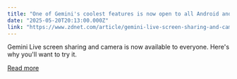 ```yaml
---
title: "One of Gemini's coolest features is now open to all Android and iOS users - for free"
date: "2025-05-20T20:13:00.000Z"
link: "https://www.zdnet.com/article/gemini-live-screen-sharing-and-camera-is-now-available-to-everyone-for-free/"
---
```


Gemini Live screen sharing and camera is now available to everyone. Here's why you'll want to try it.

[Read more](https://www.zdnet.com/article/gemini-live-screen-sharing-and-camera-is-now-available-to-everyone-for-free/)
